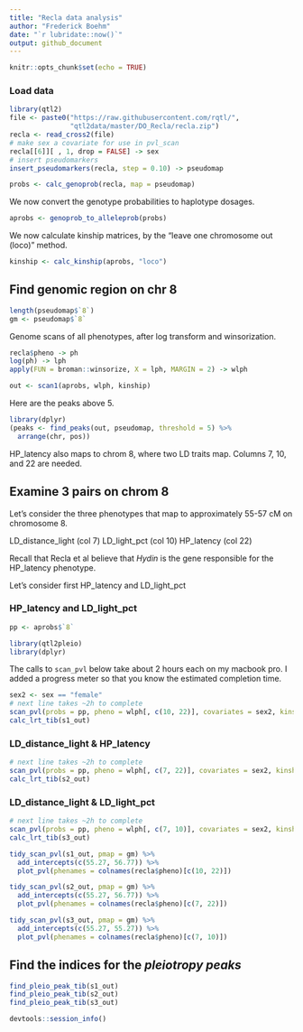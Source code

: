 ```yaml
---
title: "Recla data analysis"
author: "Frederick Boehm"
date: "`r lubridate::now()`"
output: github_document
---
```


```r
knitr::opts_chunk$set(echo = TRUE)
```

### Load data

```r
library(qtl2)
file <- paste0("https://raw.githubusercontent.com/rqtl/",
               "qtl2data/master/DO_Recla/recla.zip")
recla <- read_cross2(file)
# make sex a covariate for use in pvl_scan
recla[[6]][ , 1, drop = FALSE] -> sex
# insert pseudomarkers
insert_pseudomarkers(recla, step = 0.10) -> pseudomap
```

```r
probs <- calc_genoprob(recla, map = pseudomap)
```

We now convert the genotype probabilities to haplotype dosages.

```r
aprobs <- genoprob_to_alleleprob(probs)
```

We now calculate kinship matrices, by the "leave one chromosome out (loco)" method.

```r
kinship <- calc_kinship(aprobs, "loco")
```


## Find genomic region on chr 8

```r
length(pseudomap$`8`)
gm <- pseudomap$`8`
```




Genome scans of all phenotypes, after log transform and winsorization.

```r
recla$pheno -> ph
log(ph) -> lph
apply(FUN = broman::winsorize, X = lph, MARGIN = 2) -> wlph
```

```r
out <- scan1(aprobs, wlph, kinship)
```

Here are the peaks above 5.

```r
library(dplyr)
(peaks <- find_peaks(out, pseudomap, threshold = 5) %>%
  arrange(chr, pos))
```


HP_latency also maps to chrom 8, where two LD traits map. Columns 7, 10, and 22 are needed.



## Examine 3 pairs on chrom 8

Let's consider the three phenotypes that map to approximately 55-57 cM on chromosome 8. 

LD_distance_light (col 7)
LD_light_pct (col 10)
HP_latency (col 22)

Recall that Recla et al believe that *Hydin* is the gene responsible for the HP_latency phenotype.

Let's consider first HP_latency and LD_light_pct

### HP_latency and LD_light_pct


```r
pp <- aprobs$`8`
```

```r
library(qtl2pleio)
library(dplyr)
```


The calls to `scan_pvl` below take about 2 hours each on my macbook pro. I added a progress meter so that you know the estimated completion time.


```r
sex2 <- sex == "female"
# next line takes ~2h to complete
scan_pvl(probs = pp, pheno = wlph[, c(10, 22)], covariates = sex2, kinship = kinship$`8`, start_snp1 = 650, n_snp = 350) -> s1_out
calc_lrt_tib(s1_out)
```


### LD_distance_light & HP_latency

```r
# next line takes ~2h to complete
scan_pvl(probs = pp, pheno = wlph[, c(7, 22)], covariates = sex2, kinship = kinship$`8`, start_snp1 = 1700, n_snp = 500) -> s2_out
calc_lrt_tib(s2_out)
```


### LD_distance_light & LD_light_pct

```r
# next line takes ~2h to complete
scan_pvl(probs = pp, pheno = wlph[, c(7, 10)], covariates = sex2, kinship = kinship$`8`, start_snp1 = 1700, n_snp = 500) -> s3_out
calc_lrt_tib(s3_out)
```



```r
tidy_scan_pvl(s1_out, pmap = gm) %>%
  add_intercepts(c(55.27, 56.77)) %>%
  plot_pvl(phenames = colnames(recla$pheno)[c(10, 22)])
```

```r
tidy_scan_pvl(s2_out, pmap = gm) %>%
  add_intercepts(c(55.27, 56.77)) %>%
  plot_pvl(phenames = colnames(recla$pheno)[c(7, 22)])
```

```r
tidy_scan_pvl(s3_out, pmap = gm) %>%
  add_intercepts(c(55.27, 55.27)) %>%
  plot_pvl(phenames = colnames(recla$pheno)[c(7, 10)])
```

## Find the indices for the *pleiotropy peaks*


```r
find_pleio_peak_tib(s1_out)
find_pleio_peak_tib(s2_out)
find_pleio_peak_tib(s3_out)
```


```r
devtools::session_info()
```


